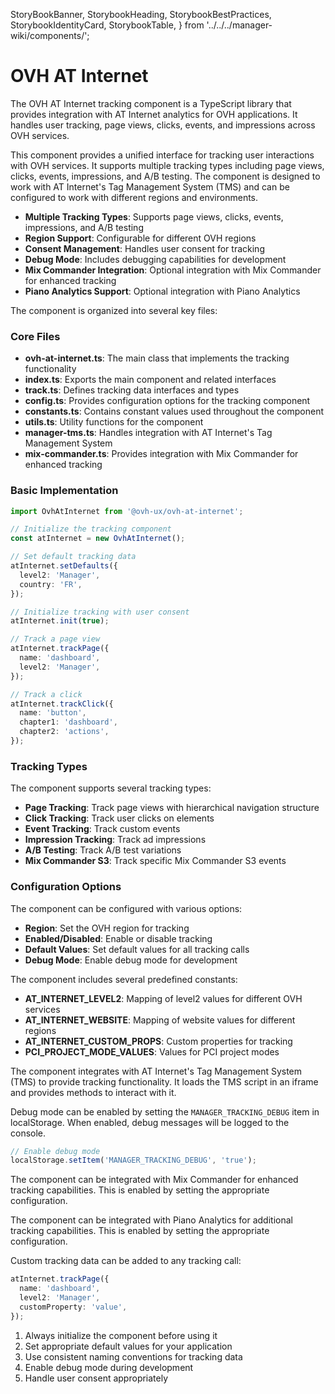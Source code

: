   StoryBookBanner,
  StorybookHeading,
  StorybookBestPractices,
  StorybookIdentityCard,
  StorybookTable,
} from '../../../manager-wiki/components/';


<Meta title="Core/ovh-at-internet/Overview" />

# OVH AT Internet

The OVH AT Internet tracking component is a TypeScript library that provides integration with AT Internet analytics for OVH applications. It handles user tracking, page views, clicks, events, and impressions across OVH services.

<StorybookHeading label="Overview" level={2} />

This component provides a unified interface for tracking user interactions with OVH services. It supports multiple tracking types including page views, clicks, events, impressions, and A/B testing. The component is designed to work with AT Internet's Tag Management System (TMS) and can be configured to work with different regions and environments.

<StorybookHeading label="Key Features" level={2} />

- **Multiple Tracking Types**: Supports page views, clicks, events, impressions, and A/B testing
- **Region Support**: Configurable for different OVH regions
- **Consent Management**: Handles user consent for tracking
- **Debug Mode**: Includes debugging capabilities for development
- **Mix Commander Integration**: Optional integration with Mix Commander for enhanced tracking
- **Piano Analytics Support**: Optional integration with Piano Analytics

<StorybookHeading label="Component Structure" level={2} />

The component is organized into several key files:

### Core Files

- **ovh-at-internet.ts**: The main class that implements the tracking functionality
- **index.ts**: Exports the main component and related interfaces
- **track.ts**: Defines tracking data interfaces and types
- **config.ts**: Provides configuration options for the tracking component
- **constants.ts**: Contains constant values used throughout the component
- **utils.ts**: Utility functions for the component
- **manager-tms.ts**: Handles integration with AT Internet's Tag Management System
- **mix-commander.ts**: Provides integration with Mix Commander for enhanced tracking

<StorybookHeading label="Usage" level={2} />

### Basic Implementation

```typescript
import OvhAtInternet from '@ovh-ux/ovh-at-internet';

// Initialize the tracking component
const atInternet = new OvhAtInternet();

// Set default tracking data
atInternet.setDefaults({
  level2: 'Manager',
  country: 'FR',
});

// Initialize tracking with user consent
atInternet.init(true);

// Track a page view
atInternet.trackPage({
  name: 'dashboard',
  level2: 'Manager',
});

// Track a click
atInternet.trackClick({
  name: 'button',
  chapter1: 'dashboard',
  chapter2: 'actions',
});
```

### Tracking Types

The component supports several tracking types:

- **Page Tracking**: Track page views with hierarchical navigation structure
- **Click Tracking**: Track user clicks on elements
- **Event Tracking**: Track custom events
- **Impression Tracking**: Track ad impressions
- **A/B Testing**: Track A/B test variations
- **Mix Commander S3**: Track specific Mix Commander S3 events

### Configuration Options

The component can be configured with various options:

- **Region**: Set the OVH region for tracking
- **Enabled/Disabled**: Enable or disable tracking
- **Default Values**: Set default values for all tracking calls
- **Debug Mode**: Enable debug mode for development

<StorybookHeading label="Constants" level={2} />

The component includes several predefined constants:

- **AT_INTERNET_LEVEL2**: Mapping of level2 values for different OVH services
- **AT_INTERNET_WEBSITE**: Mapping of website values for different regions
- **AT_INTERNET_CUSTOM_PROPS**: Custom properties for tracking
- **PCI_PROJECT_MODE_VALUES**: Values for PCI project modes

<StorybookHeading label="Integration with AT Internet TMS" level={2} />

The component integrates with AT Internet's Tag Management System (TMS) to provide tracking functionality. It loads the TMS script in an iframe and provides methods to interact with it.

<StorybookHeading label="Debugging" level={2} />

Debug mode can be enabled by setting the `MANAGER_TRACKING_DEBUG` item in localStorage. When enabled, debug messages will be logged to the console.

```javascript
// Enable debug mode
localStorage.setItem('MANAGER_TRACKING_DEBUG', 'true');
```

<StorybookHeading label="Advanced Usage" level={2} />

<StorybookHeading label="Mix Commander Integration" level={3} />

The component can be integrated with Mix Commander for enhanced tracking capabilities. This is enabled by setting the appropriate configuration.

<StorybookHeading label="Piano Analytics Integration" level={3} />


The component can be integrated with Piano Analytics for additional tracking capabilities. This is enabled by setting the appropriate configuration.


<StorybookHeading label="Custom Tracking Data" level={3} />

Custom tracking data can be added to any tracking call:

```typescript
atInternet.trackPage({
  name: 'dashboard',
  level2: 'Manager',
  customProperty: 'value',
});
```

<StorybookHeading label="Best Practices" level={2} />

1. Always initialize the component before using it
2. Set appropriate default values for your application
3. Use consistent naming conventions for tracking data
4. Enable debug mode during development
5. Handle user consent appropriately


